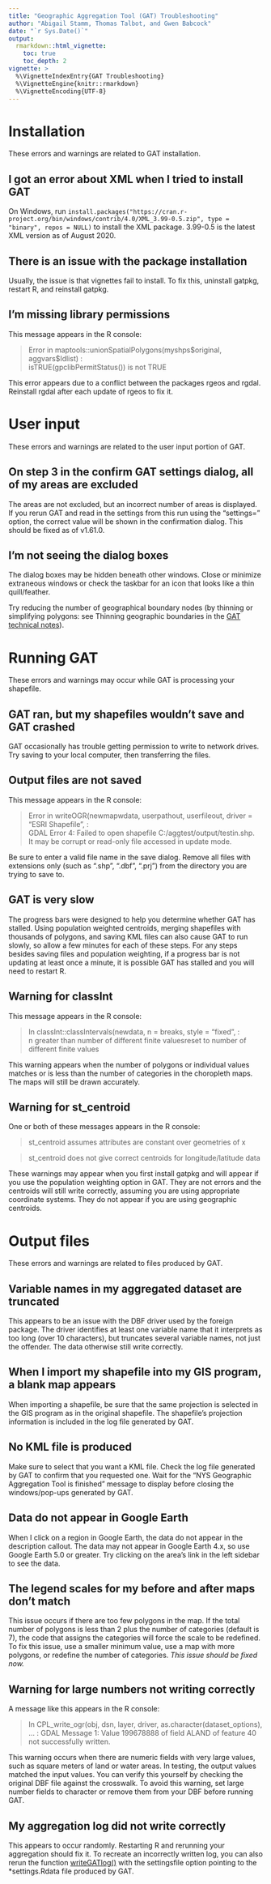 ```yaml
---
title: "Geographic Aggregation Tool (GAT) Troubleshooting"
author: "Abigail Stamm, Thomas Talbot, and Gwen Babcock"
date: "`r Sys.Date()`"
output: 
  rmarkdown::html_vignette:
    toc: true
    toc_depth: 2
vignette: >
  %\VignetteIndexEntry{GAT Troubleshooting}
  %\VignetteEngine{knitr::rmarkdown}
  %\VignetteEncoding{UTF-8}
---
```



# Installation

These errors and warnings are related to GAT installation. 

## I got an error about XML when I tried to install GAT

On Windows, run `install.packages("https://cran.r-project.org/bin/windows/contrib/4.0/XML_3.99-0.5.zip", type = "binary", repos = NULL)` to install the XML package. 3.99-0.5 is the latest XML version as of August 2020.

## There is an issue with the package installation

Usually, the issue is that vignettes fail to install. To fix this, uninstall gatpkg, restart R, and reinstall gatpkg.

## I'm missing library permissions

This message appears in the R console: 

> Error in maptools::unionSpatialPolygons(myshps\$original, aggvars\$Idlist) :  
> isTRUE(gpclibPermitStatus()) is not TRUE

This error appears due to a conflict between the packages rgeos and rgdal. Reinstall rgdal after each update of rgeos to fix it.


# User input

These errors and warnings are related to the user input portion of GAT.

## On step 3 in the confirm GAT settings dialog, all of my areas are excluded

The areas are not excluded, but an incorrect number of areas is displayed. If you rerun GAT and read in the settings from this run using the "settings=" option, the correct value will be shown in the confirmation dialog. This should be fixed as of v1.61.0.

## I'm not seeing the dialog boxes

The dialog boxes may be hidden beneath other windows. Close or minimize extraneous windows or check the taskbar for an icon that looks like a thin quill/feather.


Try reducing the number of geographical boundary nodes (by thinning or simplifying polygons: see Thinning geographic boundaries in the [GAT technical notes](../doc/gat_tech_notes.html)). 





# Running GAT

These errors and warnings may occur while GAT is processing your shapefile.

## GAT ran, but my shapefiles wouldn't save and GAT crashed

GAT occasionally has trouble getting permission to write to network drives. Try saving to your local computer, then transferring the files.

## Output files are not saved 

This message appears in the R console: 

> Error in writeOGR(newmapwdata, userpathout, userfileout, driver = "ESRI Shapefile", :  
> GDAL Error 4: Failed to open shapefile C:/aggtest/output/testin.shp.  
> It may be corrupt or read-only file accessed in update mode.

Be sure to enter a valid file name in the save dialog. Remove all files with extensions only (such as ".shp", ".dbf", ".prj") from the directory you are trying to save to.

## GAT is very slow

The progress bars were designed to help you determine whether GAT has stalled. Using population weighted centroids, merging shapefiles with thousands of polygons, and saving KML files can also cause GAT to run slowly, so allow a few minutes for each of these steps. For any steps besides saving files and population weighting, if a progress bar is not updating at least once a minute, it is possible GAT has stalled and you will need to restart R. 


## Warning for classInt

This message appears in the R console: 

> In classInt::classIntervals(newdata, n = breaks, style = "fixed",  :  
> n greater than number of different finite values\nn reset to number of different finite values

This warning appears when the number of polygons or individual values matches or is less than the number of categories in the choropleth maps. The maps will still be drawn accurately.

## Warning for st_centroid

One or both of these messages appears in the R console: 

> st_centroid assumes attributes are constant over geometries of x

> st_centroid does not give correct centroids for longitude/latitude data

These warnings may appear when you first install gatpkg and will appear if you use the population weighting option in GAT. They are not errors and the centroids will still write correctly, assuming you are using appropriate coordinate systems. They do not appear if you are using geographic centroids.




# Output files

These errors and warnings are related to files produced by GAT.

## Variable names in my aggregated dataset are truncated

This appears to be an issue with the DBF driver used by the foreign package. The driver identifies at least one variable name that it interprets as too long (over 10 characters), but truncates several variable names, not just the offender. The data otherwise still write correctly.

## When I import my shapefile into my GIS program, a blank map appears

When importing a shapefile, be sure that the same projection is selected in the GIS program as in the original shapefile. The shapefile's projection information is included in the log file generated by GAT.

## No KML file is produced

Make sure to select that you want a KML file. Check the log file generated by GAT to confirm that you requested one. Wait for the “NYS Geographic Aggregation Tool is finished” message to display before closing the windows/pop-ups generated by GAT.

## Data do not appear in Google Earth

When I click on a region in Google Earth, the data do not appear in the description callout. The data may not appear in Google Earth 4.x, so use Google Earth 5.0 or greater. Try clicking on the area's link in the left sidebar to see the data.

## The legend scales for my before and after maps don't match

This issue occurs if there are too few polygons in the map. If the total number of polygons is less than 2 plus the number of categories (default is 7), the code that assigns the categories will force the scale to be redefined. To fix this issue, use a smaller minimum value, use a map with more polygons, or redefine the number of categories. *This issue should be fixed now.*

## Warning for large numbers not writing correctly

A message like this appears in the R console: 

>	In CPL_write_ogr(obj, dsn, layer, driver, as.character(dataset_options),  ... :
> GDAL Message 1: Value 199678888 of field ALAND of feature 40 not successfully written. 

This warning occurs when there are numeric fields with very large values, such as square meters of land or water areas. In testing, the output values matched the input values. You can verify this yourself by checking the original DBF file against the crosswalk. To avoid this warning, set large number fields to character or remove them from your DBF before running GAT.

## My aggregation log did not write correctly

This appears to occur randomly. Restarting R and rerunning your aggregation should fix it. To recreate an incorrectly written log, you can also rerun the function [writeGATlog()](../html/writeGATlog.html) with the settingsfile option pointing to the *settings.Rdata file produced by GAT. 



